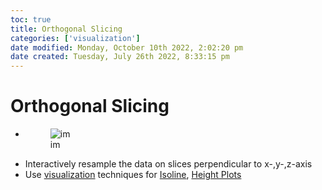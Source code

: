 ```yaml
---
toc: true
title: Orthogonal Slicing
categories: ['visualization']
date modified: Monday, October 10th 2022, 2:02:20 pm
date created: Tuesday, July 26th 2022, 8:33:15 pm
---
```


# Orthogonal Slicing
- ![im](images/Pasted%20image%2020220417235620.png)
- Interactively resample the data on slices perpendicular to x-,y-,z-axis
- Use [visualization](visualization.qmd) techniques for [Isoline](Isoline.qmd), [Height Plots](Height%20Plots.qmd)



